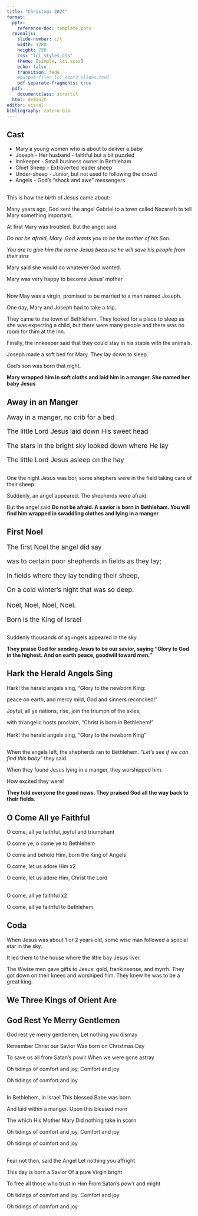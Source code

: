 ```yaml
---
title: "Christmas 2024"
format: 
  pptx: 
    reference-doc: template.pptx
  revealjs:
    slide-number: c/t
    width: 1280
    height: 720
    css: "lci_styles.css"
    theme: [simple, lci.scss]
    echo: false
    transition: fade
    #output-file: lci_esot3_slides.html
    pdf-separate-fragments: true
  pdf:
    documentclass: scrartcl
  html: default
editor: visual
bibliography: zotero.bib
---
```


## Cast

-   Mary a young women who is about to deliver a baby
-   Joseph - Her husband - faithful but a bit puzzled
-   Innkeeper - Small business owner in Bethleham
-   Chief Sheep - Extroverted leader sheep
-   Under-sheep - Junior, but not used to following the crowd
-   Angels - God's "shock and awe" messengers

## 

This is how the birth of Jesus came about:

Many years ago, God sent the angel Gabriel to a town called Nazareth to tell Mary something important.

At first Mary was troubled. But the angel said

*Do not be afraid, Mary. God wants you to be the mother of his Son.*

*You are to give him the name Jesus because he will save his people from their sins*

Mary said she would do whatever God wanted.

Mary was very happy to become Jesus' mother

## 

Now May was a virgin, promised to be married to a man named Joseph.

One day, Mary and Joseph had to take a trip.

They came to the town of Bethlehem. They looked for a place to sleep as she was expecting a child, but there were many people and there was no room for thim at the Inn.

Finally, the innkeeper said that they could stay in his stable with the animals.

Joseph made a soft bed for Mary. They lay down to sleep.

God’s son was born that night.

**Mary wrapped him in soft cloths and laid him in a manger. She named her baby Jesus**

## Away in an Manger

::: {style="font-size: 125%;"}
Away in a manger, no crib for a bed

The little Lord Jesus laid down His sweet head

The stars in the bright sky looked down where He lay

The little Lord Jesus asleep on the hay
:::

## 

One the night Jesus was bor, some shephers were in the field taking care of their sheep.

Suddenly, an angel appeared. The shepherds were afraid.

But the angel said **Do not be afraid. A savior is born in Bethleham. You will find him wrapped in swaddling clothes and lying in a manger**

## First Noel

::: {style="font-size: 125%;"}
The first Noel the angel did say

was to certain poor shepherds in fields as they lay;

In fields where they lay tending their sheep,

On a cold win­ter’s night that was so deep.\
\
Noel, Noel, Noel, Noel.

Born is the King of Israel
:::

## 

Suddenly thousands of ag=ngels appeared in the sky

**They praise God for sending Jesus to be our savior, saying “Glory to God in the highest. And on earth peace, goodwill toward men.”**

## Hark the Herald Angels Sing

Hark! the herald angels sing, "Glory to the newborn King:

peace on earth, and mercy mild, God and sinners reconciled!"

Joyful, all ye nations, rise, join the triumph of the skies;

with th'angelic hosts proclaim, "Christ is born in Bethlehem!"\
\
Hark! the herald angels sing, "Glory to the newborn King"

## 

When the angels left, the shepherds ran to Bethlehem. *"Let's see if we can find this baby"* they said.

When they found Jesus lying in a manger, they worshipped him.

How excited they were!

**They told everyone the good news. They praised God all the way back to their fields**.

## O Come All ye Faithful

O come, all ye faithful, joyful and triumphant

O come ye, o come ye to Bethlehem

O come and behold Him, born the King of Angels

O come, let us adore Him x2

O come, let us adore Him, Christ the Lord\
\

O come, all ye faithful x2

O come, all ye faithful to Bethlehem

## Coda

When Jesus was about 1 or 2 years old, some wise man followed a special star in the sky.

It led them to the house where the little boy Jesus liver.

The Wwise men gave gifts to Jesus: gold, frankinsense, and myrrh. They got down on their knees and worshiped him. They knew he was to be a great king.

## We Three Kings of Orient Are

## God Rest Ye Merry Gentlemen

God rest ye merry gentlemen, Let nothing you dismay

Remember Christ our Savior Was born on Christmas Day

To save us all from Satan's pow'r When we were gone astray

Oh tidings of comfort and joy, Comfort and joy

Oh tidings of comfort and joy

## 

In Bethlehem, in Israel This blessed Babe was born

And laid within a manger. Upon this blessed morn

The which His Mother Mary Did nothing take in scorn

Oh tidings of comfort and joy, Comfort and joy

Oh tidings of comfort and joy

## 

Fear not then, said the Angel Let nothing you affright

This day is born a Savior Of a pure Virgin bright

To free all those who trust in Him From Satan's pow'r and might

Oh tidings of comfort and joy. Comfort and joy

Oh tidings of comfort and joy
